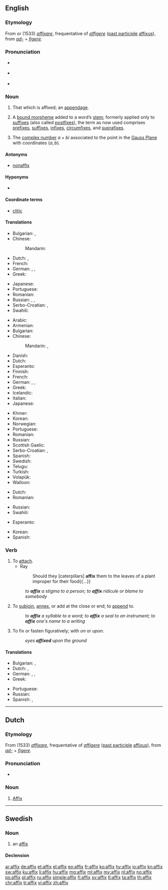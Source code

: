 {{also|Affix}}
==English==

{{wikipedia}}

===Etymology===
From {{etyl|fro|en}} {{term|affixer|lang=fro}} or {{etyl|ML.|en}} (1533) ''[[affixare]]'', frequentative of {{etyl|la|en}} ''[[affigere]]'' ([[past participle]] [[affixus]]), from ''[[ad-]]'' + ''[[figere]]''.

===Pronunciation===
* {{a|noun}} {{IPA|/ˈæfɪks/|lang=en}}
* {{a|verb}} {{IPA|/əˈfɪks/|lang=en}}
* {{rhymes|ɪks|lang=en}}

===Noun===
{{en-noun|es}}

# That which is affixed; an [[appendage]].
# {{context|linguistic morphology|lang=en}} A [[bound morpheme]] added to a word’s [[stem]]; formerly applied only to [[suffix]]es (also called [[postfix]]es), the term as now used comprises [[prefix]]es, [[suffix]]es, [[infix]]es, [[circumfix]]es, and [[suprafix]]es.
# {{context|mathematics|lang=en}} The [[complex number]] <math>a+bi</math> associated to the point in the [[Gauss Plane]] with coordinates <math>(a,b)</math>.

====Antonyms====
* {{sense|linguistics: bound morpheme added to a word’s stem}} [[nonaffix]]

====Hyponyms====
* {{affixes}}

====Coordinate terms====
* [[clitic]]

====Translations====
{{trans-top|that which is affixed}}
* Bulgarian: {{t+|bg|прибавка}}, {{t+|bg|придатък}}
* Chinese:
*: Mandarin: {{t+|cmn|附加物|tr=fùjiāwù|sc=Hani}}
* Dutch: {{t+|nl|affix|n}}, {{t+|nl|aanhangsel|n}}
* French: {{t+|fr|affixe|f}}
* German: {{t+|de|Affix|n}}, {{t+|de|Anhang|m}}, {{t|de|Anhängsel|n}}
* Greek: {{t+|el|προσθήκη|f}}
{{trans-mid}}
* Japanese: {{t|ja|付属物|tr=ふぞくぶつ, fuzokubutsu|sc=Jpan}}
* Portuguese: {{t+|pt|afixo|m}}
* Romanian: {{t+|ro|afix|n}}
* Russian: {{t+|ru|добавление|n|tr=dobavlénije}}, {{t+|ru|дополнение|n|tr=dopolnénije}}, {{t+|ru|придаток|n|tr=pridátok}}
* Serbo-Croatian: {{t|sh|додатак|m}}, {{t+|sh|dodatak|m}}
* Swahili: {{t+|sw|kiambishi}}
{{trans-bottom}}

{{trans-top|linguistics: a bound morpheme added to a word’s stem}}
* Arabic: {{t|ar|أفكس|tr=ʾafiks}}
* Armenian: {{t|hy|ածանց|tr=açanc’}}
* Bulgarian: {{t+|bg|наставка}}
* Chinese:
*: Mandarin: {{t|cmn|詞綴|sc=Hani}}, {{t+|cmn|词缀|tr=cízhuì|sc=Hani}}
* Danish: {{t|da|affiks}}
* Dutch: {{t+|nl|affix|n}}
* Esperanto: {{t|eo|afikso}}
* Finnish: {{t+|fi|affiksi}}
* French: {{t+|fr|affixe|f}}
* German: {{t+|de|Affix|n}}, {{t|de|Ableitungssilbe|f}}, {{t|de|Zusatzsilbe|f}}
* Greek: {{t+|el|πρόσφυμα|n|tr=prósfima|sc=Grek}}
* Icelandic: {{t|is|aðskeyti}}
* Italian: {{t+|it|confisso|m}}
* Japanese: {{t+|ja|接辞|tr=せつじ, setsuji}}
{{trans-mid}}
* Khmer: {{t|km|ផ្នត់|tr=phnott|sc=Khmr}}
* Korean: {{t+|ko|접사|sc=Kore}}
* Norwegian: {{t+|no|affiks}}
* Portuguese: {{t+|pt|afixo|m}}
* Romanian: {{t+|ro|afix|n}}
* Russian: {{t+|ru|аффикс|m|tr=áffiks}}
* Scottish Gaelic: {{t|gd|leasachan|m}}
* Serbo-Croatian: {{t|sh|афикс|m}}, {{t+|sh|afiks|m}}
* Spanish: {{t+|es|afijo}}
* Swedish: {{t+|sv|affix|n}}
* Telugu: {{t+|te|ప్రత్యయము}}
* Turkish: {{t+|tr|ek}}
* Volapük: {{t+|vo|yümot}}
* Walloon: {{t|wa|stitchete|f}} {{qualifier|neologism}}
{{trans-bottom}}

{{trans-top|mathematics: the complex number associated to a point}}
* Dutch: {{t+|nl|affix|n}}
* Romanian: {{t+|ro|afix|n}}
{{trans-mid}}
* Russian: {{t+|ru|аффикс|m|tr=áffiks}}
* Swahili: {{t+|sw|kiambishi}}
{{trans-bottom}}

{{checktrans-top}}
* Esperanto: {{t-check|eo|afikso}}
{{trans-mid}}
* Korean: {{t-check|ko|첨부물|tr=cheombumul|sc=Kore}}
* Spanish: {{t-check|es|afijo|m}}
{{trans-bottom}}

===Verb===
{{en-verb|es}}

# To [[attach]].
#* Ray
#*: Should they [caterpillars] '''affix''' them to the leaves of a plant improper for their food{{...}}
#: ''to '''affix''' a stigma to a person; to '''affix''' ridicule or blame to somebody''
# To [[subjoin]], [[annex]], or add at the close or end; to [[append]] to.
#: ''to '''affix''' a syllable to a word; to '''affix''' a seal to an instrument; to '''affix''' one's name to a writing''
# To fix or fasten figuratively; with ''on'' or ''upon''.
#: ''eyes '''affixed''' upon the ground''
#: {{rfquotek|Spenser}}

====Translations====
{{trans-top|to attach}}
* Bulgarian: {{t+|bg|прикрепям}}, {{t+|bg|закрепвам}}
* Dutch: {{t+|nl|vastmaken}} {{t+|nl|aan}}, {{t+|nl|aanhangen}}
* German: {{t+|de|befestigen}}, {{t|de|anheften}}, {{t+|de|anbringen}}
* Greek: {{t+|el|κολλώ}}
{{trans-mid}}
* Portuguese: {{t+|pt|afixar}}
* Russian: {{t+|ru|прикреплять}}
* Spanish: {{t+|es|fijar}}, {{t+|es|pegar}}
{{trans-bottom}}

----

==Dutch==

===Etymology===
From {{etyl|ML.|nl}} (1533) ''[[affixare]]'', frequentative of {{etyl|la|nl}} ''[[affigere]]'' ([[past participle]] [[affixus]]), from ''[[ad-]]'' + ''[[figere]]''.

===Pronunciation===
* {{audio|Nl-affix.ogg|Audio|lang=nl}}

===Noun===
{{nl-noun|n|-en|affixje}}

# [[#English|Affix]] {{gloss|linguistics and mathematics}}

----

==Swedish==

===Noun===
{{sv-noun|n}}

# an [[#English|affix]]

====Declension====
{{sv-noun-n-zero|genitive=}}

[[ar:affix]]
[[de:affix]]
[[et:affix]]
[[el:affix]]
[[eo:affix]]
[[fr:affix]]
[[ko:affix]]
[[hy:affix]]
[[io:affix]]
[[kn:affix]]
[[sw:affix]]
[[ku:affix]]
[[li:affix]]
[[hu:affix]]
[[mg:affix]]
[[ml:affix]]
[[my:affix]]
[[nl:affix]]
[[no:affix]]
[[ps:affix]]
[[pl:affix]]
[[ru:affix]]
[[simple:affix]]
[[fi:affix]]
[[sv:affix]]
[[tl:affix]]
[[ta:affix]]
[[th:affix]]
[[chr:affix]]
[[tr:affix]]
[[vi:affix]]
[[zh:affix]]